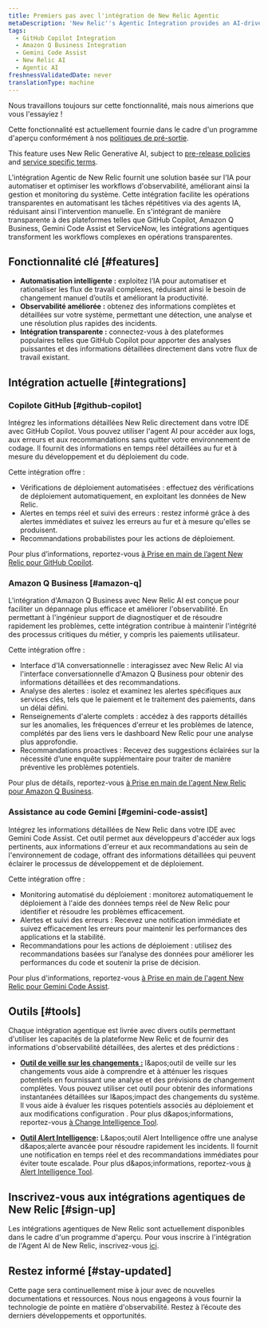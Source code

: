 ```yaml
---
title: Premiers pas avec l'intégration de New Relic Agentic
metaDescription: 'New Relic''s Agentic Integration provides an AI-driven solution to automate and optimize observability workflows, enhancing system management and monitoring'
tags:
  - GitHub Copilot Integration
  - Amazon Q Business Integration
  - Gemini Code Assist
  - New Relic AI
  - Agentic AI
freshnessValidatedDate: never
translationType: machine
---
```


<Callout title="Aperçu">
  Nous travaillons toujours sur cette fonctionnalité, mais nous aimerions que vous l&apos;essayiez !

  Cette fonctionnalité est actuellement fournie dans le cadre d&apos;un programme d&apos;aperçu conformément à nos [politiques de pré-sortie](/docs/licenses/license-information/referenced-policies/new-relic-pre-release-policy).

  This feature uses New Relic Generative AI, subject to [pre-release policies](/docs/licenses/license-information/referenced-policies/new-relic-pre-release-policy) and [service specific terms](https://newrelic.com/termsandconditions/service-specific).
</Callout>

L&apos;intégration Agentic de New Relic fournit une solution basée sur l&apos;IA pour automatiser et optimiser les workflows d&apos;observabilité, améliorant ainsi la gestion et monitoring du système. Cette intégration facilite les opérations transparentes en automatisant les tâches répétitives via des agents IA, réduisant ainsi l&apos;intervention manuelle. En s&apos;intégrant de manière transparente à des plateformes telles que GitHub Copilot, Amazon Q Business, Gemini Code Assist et ServiceNow, les intégrations agentiques transforment les workflows complexes en opérations transparentes.

## Fonctionnalité clé [#features]

* **Automatisation intelligente :** exploitez l’IA pour automatiser et rationaliser les flux de travail complexes, réduisant ainsi le besoin de changement manuel d’outils et améliorant la productivité.
* **Observabilité améliorée :** obtenez des informations complètes et détaillées sur votre système, permettant une détection, une analyse et une résolution plus rapides des incidents.
* **Intégration transparente :** connectez-vous à des plateformes populaires telles que GitHub Copilot pour apporter des analyses puissantes et des informations détaillées directement dans votre flux de travail existant.

## Intégration actuelle [#integrations]

### Copilote GitHub [#github-copilot]

Intégrez les informations détaillées New Relic directement dans votre IDE avec GitHub Copilot. Vous pouvez utiliser l&apos;agent AI pour accéder aux logs, aux erreurs et aux recommandations sans quitter votre environnement de codage. Il fournit des informations en temps réel détaillées au fur et à mesure du développement et du déploiement du code.

Cette intégration offre :

* Vérifications de déploiement automatisées : effectuez des vérifications de déploiement automatiquement, en exploitant les données de New Relic.
* Alertes en temps réel et suivi des erreurs : restez informé grâce à des alertes immédiates et suivez les erreurs au fur et à mesure qu&apos;elles se produisent.
* Recommandations probabilistes pour les actions de déploiement.

Pour plus d’informations, reportez-vous [à Prise en main de l’agent New Relic pour GitHub Copilot](/docs/agentic-ai/agentic-integration/github-copilot-integration).

### Amazon Q Business [#amazon-q]

L&apos;intégration d&apos;Amazon Q Business avec New Relic AI est conçue pour faciliter un dépannage plus efficace et améliorer l&apos;observabilité. En permettant à l&apos;ingénieur support de diagnostiquer et de résoudre rapidement les problèmes, cette intégration contribue à maintenir l&apos;intégrité des processus critiques du métier, y compris les paiements utilisateur.

Cette intégration offre :

* Interface d&apos;IA conversationnelle : interagissez avec New Relic AI via l&apos;interface conversationnelle d&apos;Amazon Q Business pour obtenir des informations détaillées et des recommandations.
* Analyse des alertes : isolez et examinez les alertes spécifiques aux services clés, tels que le paiement et le traitement des paiements, dans un délai défini.
* Renseignements d&apos;alerte complets : accédez à des rapports détaillés sur les anomalies, les fréquences d&apos;erreur et les problèmes de latence, complétés par des liens vers le dashboard New Relic pour une analyse plus approfondie.
* Recommandations proactives : Recevez des suggestions éclairées sur la nécessité d’une enquête supplémentaire pour traiter de manière préventive les problèmes potentiels.

Pour plus de détails, reportez-vous [à Prise en main de l&apos;agent New Relic pour Amazon Q Business](/docs/agentic-ai/agentic-integration/amazonq-integration).

### Assistance au code Gemini [#gemini-code-assist]

Intégrez les informations détaillées de New Relic dans votre IDE avec Gemini Code Assist. Cet outil permet aux développeurs d&apos;accéder aux logs pertinents, aux informations d&apos;erreur et aux recommandations au sein de l&apos;environnement de codage, offrant des informations détaillées qui peuvent éclairer le processus de développement et de déploiement.

Cette intégration offre :

* Monitoring automatisé du déploiement : monitorez automatiquement le déploiement à l&apos;aide des données temps réel de New Relic pour identifier et résoudre les problèmes efficacement.
* Alertes et suivi des erreurs : Recevez une notification immédiate et suivez efficacement les erreurs pour maintenir les performances des applications et la stabilité.
* Recommandations pour les actions de déploiement : utilisez des recommandations basées sur l’analyse des données pour améliorer les performances du code et soutenir la prise de décision.

Pour plus d&apos;informations, reportez-vous [à Prise en main de l&apos;agent New Relic pour Gemini Code Assist](/docs/agentic-ai/agentic-integration/gemini-integration).

## Outils [#tools]

Chaque intégration agentique est livrée avec divers outils permettant d&apos;utiliser les capacités de la plateforme New Relic et de fournir des informations d&apos;observabilité détaillées, des alertes et des prédictions :

* **[Outil de veille sur les changements :](/docs/agentic-ai/tools/change-intelligence-tool)** l&amp;apos;outil de veille sur les changements vous aide à comprendre et à atténuer les risques potentiels en fournissant une analyse et des prévisions de changement complètes. Vous pouvez utiliser cet outil pour obtenir des informations instantanées détaillées sur l&amp;apos;impact des changements du système. Il vous aide à évaluer les risques potentiels associés au déploiement et aux modifications configuration . Pour plus d&amp;apos;informations, reportez-vous [à Change Intelligence Tool](/docs/agentic-ai/tools/change-intelligence-tool).

* **[Outil Alert Intelligence](/docs/agentic-ai/tools/alert-intelligence-tool):** L&amp;apos;outil Alert Intelligence offre une analyse d&amp;apos;alerte avancée pour résoudre rapidement les incidents. Il fournit une notification en temps réel et des recommandations immédiates pour éviter toute escalade. Pour plus d&amp;apos;informations, reportez-vous [à Alert Intelligence Tool](/docs/agentic-ai/tools/alert-intelligence-tool).

## Inscrivez-vous aux intégrations agentiques de New Relic [#sign-up]

Les intégrations agentiques de New Relic sont actuellement disponibles dans le cadre d&apos;un programme d&apos;aperçu. Pour vous inscrire à l&apos;intégration de l&apos;Agent AI de New Relic, inscrivez-vous [ici](https://one.newrelic.com/promotion-flow?state=d0158fb3-6148-4e91-cb2e-58c7af617432).

## Restez informé [#stay-updated]

Cette page sera continuellement mise à jour avec de nouvelles documentations et ressources. Nous nous engageons à vous fournir la technologie de pointe en matière d&apos;observabilité. Restez à l’écoute des derniers développements et opportunités.